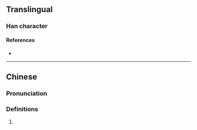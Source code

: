 {{character info/new}}
==Translingual==

===Han character===
{{Han char|rn=85|rad=水|as=20|sn=23|four=|canj=EFBF|ids=⿰氵黨}}

====References====
* {{Han ref|kx=0663.280|dkj=18790|dj=1072.160|hdz=31796.160|uh=7059|ud=28761}}

----

==Chinese==
{{zh-forms|s=𣺼}}

===Pronunciation===
{{zh-pron
|m=dǎng
|c=dong2
|mc=
|oc=
|ma=
|cat=
}}

===Definitions===
{{zh-hanzi}}

# {{rfdef|zh}}